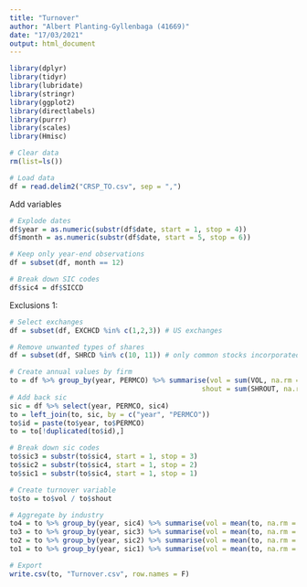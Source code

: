 ---
title: "Turnover"
author: "Albert Planting-Gyllenbaga (41669)"
date: "17/03/2021"
output: html_document
---

```{r}
library(dplyr)
library(tidyr)
library(lubridate)
library(stringr)
library(ggplot2)
library(directlabels)
library(purrr)
library(scales)
library(Hmisc)
```


```{r}
# Clear data
rm(list=ls())

# Load data
df = read.delim2("CRSP_TO.csv", sep = ",")
```


Add variables
```{r}
# Explode dates
df$year = as.numeric(substr(df$date, start = 1, stop = 4))
df$month = as.numeric(substr(df$date, start = 5, stop = 6))

# Keep only year-end observations
df = subset(df, month == 12)

# Break down SIC codes
df$sic4 = df$SICCD
```

Exclusions 1:
```{r}
# Select exchanges
df = subset(df, EXCHCD %in% c(1,2,3)) # US exchanges

# Remove unwanted types of shares
df = subset(df, SHRCD %in% c(10, 11)) # only common stocks incorporated in the US
```


```{r}
# Create annual values by firm
to = df %>% group_by(year, PERMCO) %>% summarise(vol = sum(VOL, na.rm = T),
                                               shout = sum(SHROUT, na.rm = T))
# Add back sic
sic = df %>% select(year, PERMCO, sic4)
to = left_join(to, sic, by = c("year", "PERMCO"))
to$id = paste(to$year, to$PERMCO)
to = to[!duplicated(to$id),]

# Break down sic codes
to$sic3 = substr(to$sic4, start = 1, stop = 3)
to$sic2 = substr(to$sic4, start = 1, stop = 2)
to$sic1 = substr(to$sic4, start = 1, stop = 1)

# Create turnover variable
to$to = to$vol / to$shout

# Aggregate by industry
to4 = to %>% group_by(year, sic4) %>% summarise(vol = mean(to, na.rm = T))
to3 = to %>% group_by(year, sic3) %>% summarise(vol = mean(to, na.rm = T))
to2 = to %>% group_by(year, sic2) %>% summarise(vol = mean(to, na.rm = T))
to1 = to %>% group_by(year, sic1) %>% summarise(vol = mean(to, na.rm = T))

# Export
write.csv(to, "Turnover.csv", row.names = F)
```